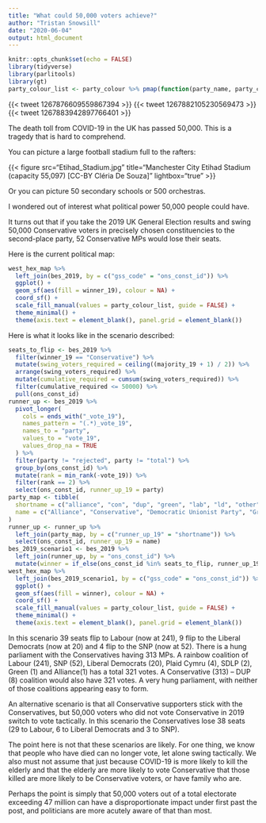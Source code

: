 ```yaml
---
title: "What could 50,000 voters achieve?"
author: "Tristan Snowsill"
date: "2020-06-04"
output: html_document
---
```


```r
knitr::opts_chunk$set(echo = FALSE)
library(tidyverse)
library(parlitools)
library(gt)
party_colour_list <- party_colour %>% pmap(function(party_name, party_colour, ...) rlang::list2("{party_name}" := party_colour)) %>% flatten()
```

{{< tweet 1267876609559867394 >}}
{{< tweet 1267882105230569473 >}}
{{< tweet 1267883942897766401 >}}

The death toll from COVID-19 in the UK has passed 50,000. This is a tragedy
that is hard to comprehend.

You can picture a large football stadium full to the rafters:

{{< figure src="Etihad_Stadium.jpg" title="Manchester City Etihad Stadium (capacity 55,097) [CC-BY Cléria De Souza]" lightbox="true" >}}

Or you can picture 50 secondary schools or 500 orchestras.

I wondered out of interest what political power 50,000 people could have.

It turns out that if you take the 2019 UK General Election results and swing
50,000 Conservative voters in precisely chosen constituencies to the
second-place party, 52 Conservative MPs would lose their seats.

Here is the current political map:

```r
west_hex_map %>%
  left_join(bes_2019, by = c("gss_code" = "ons_const_id")) %>%
  ggplot() +
  geom_sf(aes(fill = winner_19), colour = NA) +
  coord_sf() +
  scale_fill_manual(values = party_colour_list, guide = FALSE) +
  theme_minimal() +
  theme(axis.text = element_blank(), panel.grid = element_blank())
```

Here is what it looks like in the scenario described:

```r
seats_to_flip <- bes_2019 %>%
  filter(winner_19 == "Conservative") %>%
  mutate(swing_voters_required = ceiling((majority_19 + 1) / 2)) %>%
  arrange(swing_voters_required) %>%
  mutate(cumulative_required = cumsum(swing_voters_required)) %>%
  filter(cumulative_required <= 50000) %>%
  pull(ons_const_id)
runner_up <- bes_2019 %>%
  pivot_longer(
    cols = ends_with("_vote_19"),
    names_pattern = "(.*)_vote_19",
    names_to = "party",
    values_to = "vote_19",
    values_drop_na = TRUE
  ) %>%
  filter(party != "rejected", party != "total") %>%
  group_by(ons_const_id) %>%
  mutate(rank = min_rank(-vote_19)) %>%
  filter(rank == 2) %>%
  select(ons_const_id, runner_up_19 = party)
party_map <- tibble(
  shortname = c("alliance", "con", "dup", "green", "lab", "ld", "other", "pc", "sdlp", "sf", "snp"),
  name = c("Alliance", "Conservative", "Democratic Unionist Party", "Green", "Labour", "Liberal Democrat", "Other", "Plaid Cymru", "Social Democratic & Labour Party", "Sinn Fein", "Scottish National Party")
)
runner_up <- runner_up %>%
  left_join(party_map, by = c("runner_up_19" = "shortname")) %>%
  select(ons_const_id, runner_up_19 = name)
bes_2019_scenario1 <- bes_2019 %>%
  left_join(runner_up, by = "ons_const_id") %>%
  mutate(winner = if_else(ons_const_id %in% seats_to_flip, runner_up_19, winner_19))
west_hex_map %>%
  left_join(bes_2019_scenario1, by = c("gss_code" = "ons_const_id")) %>%
  ggplot() +
  geom_sf(aes(fill = winner), colour = NA) +
  coord_sf() +
  scale_fill_manual(values = party_colour_list, guide = FALSE) +
  theme_minimal() +
  theme(axis.text = element_blank(), panel.grid = element_blank())
```

In this scenario 39 seats flip to Labour (now at 241), 9 flip to the Liberal
Democrats (now at 20) and 4 flip to the SNP (now at 52). There is a hung
parliament with the Conservatives having 313 MPs. A rainbow coalition of
Labour (241), SNP (52), Liberal Democrats (20), Plaid Cymru (4), SDLP (2),
Green (1) and Alliance(1) has a total 321 votes. A Conservative (313) -- DUP
(8) coalition would also have 321 votes. A very hung parliament, with neither
of those coalitions appearing easy to form.

An alternative scenario is that all Conservative supporters stick with the
Conservatives, but 50,000 voters who did not vote Conservative in 2019 switch
to vote tactically. In this scenario the Conservatives lose 38 seats (29 to
Labour, 6 to Liberal Democrats and 3 to SNP).

The point here is not that these scenarios are likely. For one thing, we know
that people who have died can no longer vote, let alone swing tactically. We
also must not assume that just because COVID-19 is more likely to kill the
elderly and that the elderly are more likely to vote Conservative that those
killed are more likely to be Conservative voters, or have family who are.

Perhaps the point is simply that 50,000 voters out of a total electorate
exceeding 47 million can have a disproportionate impact under first past the
post, and politicians are more acutely aware of that than most.